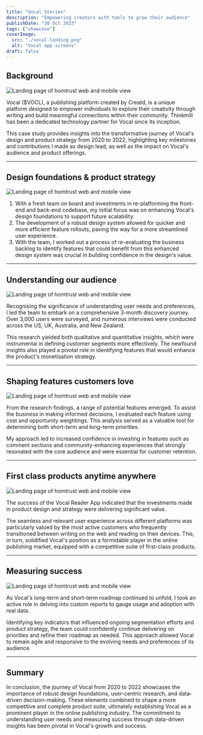 ```yaml
---
title: "Vocal Stories"
description: "Empowering creators with tools to grow their audience"
publishDate: "30 Oct 2023"
tags: ["showcase"]
coverImage:
  src: "./vocal-landing.png"
  alt: "Vocal app screens"
draft: false
---
```


## Background

![Landing page of homtrust web and mobile view](./vocal-landing.png)

Vocal ($VOCL), a publishing platform created by Creatd, is a unique platform designed to empower individuals to explore their creativity through writing and build meaningful connections within their community. Thinkmill has been a dedicated technology partner for Vocal since its inception.

This case study provides insights into the transformative journey of Vocal's design and product strategy from 2020 to 2022, highlighting key milestones and contributions I made as design lead, as well as the impact on Vocal's audience and product offerings.

---

## Design foundations & product strategy

![Landing page of homtrust web and mobile view](./vocal-foundations.png)

1. With a fresh team on board and investments in re-platforming the front-end and back-end codebase, my initial focus was on enhancing Vocal's design foundations to support future scalability.
2. The development of a robust design system allowed for quicker and more efficient feature rollouts, paving the way for a more streamlined user experience.
3. With the team, I worked out a process of re-evaluating the business backlog to identify features that could benefit from this enhanced design system was crucial in building confidence in the design's value.

---

## Understanding our audience

![Landing page of homtrust web and mobile view](./vocal-research.png)

Recognising the significance of understanding user needs and preferences, I led the team to embark on a comprehensive 3-month discovery journey. Over 3,000 users were surveyed, and numerous interviews were conducted across the US, UK, Australia, and New Zealand.

This research yielded both qualitative and quantitative insights, which were instrumental in defining customer segments more effectively. The newfound insights also played a pivotal role in identifying features that would enhance the product's monetisation strategy.

---

## Shaping features customers love

![Landing page of homtrust web and mobile view](./vocal-comments.png)

From the research findings, a range of potential features emerged. To assist the business in making informed decisions, I evaluated each feature using cost and opportunity weightings. This analysis served as a valuable tool for determining both short-term and long-term priorities.

My approach led to increased confidence in investing in features such as comment sections and community-enhancing experiences that strongly resonated with the core audience and were essential for customer retention.

---

## First class products anytime anywhere

![Landing page of homtrust web and mobile view](./vocal-crossplatform.png)

The success of the Vocal Reader App indicated that the investments made in product design and strategy were delivering significant value.

The seamless and relevant user experience across different platforms was particularly valued by the most active customers who frequently transitioned between writing on the web and reading on their devices. This, in turn, solidified Vocal's position as a formidable player in the online publishing market, equipped with a competitive suite of first-class products.

---

## Measuring success

![Landing page of homtrust web and mobile view](./vocal-analytics.png)

As Vocal's long-term and short-term roadmap continued to unfold, I took an active role in delving into custom reports to gauge usage and adoption with real data.

Identifying key indicators that influenced ongoing segmentation efforts and product strategy, the team could confidently continue delivering on priorities and refine their roadmap as needed. This approach allowed Vocal to remain agile and responsive to the evolving needs and preferences of its audience.

---

## Summary

In conclusion, the journey of Vocal from 2020 to 2022 showcases the importance of robust design foundations, user-centric research, and data-driven decision-making. These elements combined to shape a more competitive and complete product suite, ultimately establishing Vocal as a prominent player in the online publishing industry. The commitment to understanding user needs and measuring success through data-driven insights has been pivotal in Vocal's growth and success.
